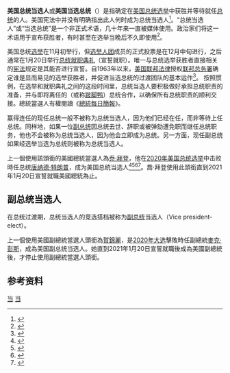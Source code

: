 {{Infobox official post
| post                    = 總統當選人
| body                    = {{USA}}
| native_name             ={{lang|en|President-elect of the United States}}
| insignia                = 
| insigniasize            = 
| insigniacaption         = 
| flag                    = 
| flagsize                = 
| flagcaption             = 
| image                   = 
| incumbent               = 空缺
| incumbentsince          = 2021年1月20日
| department              = 
| style                   = 阁下
| member_of               = 
| status                  = 
| residence               = [[布萊爾宮|布萊爾宮]]（就職前一週入住）
| seat                    = [[华盛顿哥伦比亚特区|华盛顿哥伦比亚特区]]
| appointer               = 
| termlength              = 直到[[美國總統就職典禮|就職典禮]]為止
| constituting_instrument = 
| inaugural               = [[喬治·華盛頓|喬治·華盛頓]]
| formation               = {{Start date and age|1789|01|10}} |accessdate=
| succession              = 
| salary                  = 
| website                 =
}}
'''美国总统当选人'''或'''美国当选总统'''（{{lang-en|President-elect of the United States}}）是指确定在[[美国总统选举|美国总统选举]]中获胜并等待就任[[美国总统|总统]]的人。美国宪法中并没有明确指出此人何时成为总统当选人<ref name=prezelect>{{cite web |url=https://constitutioncenter.org/blog/what-constitutional-duties-are-placed-on-the-president-elect|title=What constitutional duties are placed on the President Elect?|last=Bomboy|first=Scott|date=2017-01-06|publisher=[[National_Constitution_Center|National Constitution Center]]|access-date=2017-01-15}}</ref>。“总统当选人”或“当选总统”是一个非正式术语，几十年来一直被媒体使用。政治家们将这一术语用于宣布获胜者，有时甚至在选举当晚后不久即使用<ref>{{cite news|first=Karina|last=Bolster|title=Decision 2020: The meaning behind ‘President-elect’|date=2020-11-10|website=NBC12.com|url=https://www.nbc12.com/2020/11/10/decision-meaning-behind-president-elect/|accessdate=2020-11-14|archive-date=2020-11-14|archive-url=https://web.archive.org/web/20201114173052/https://www.nbc12.com/2020/11/10/decision-meaning-behind-president-elect/|dead-url=no}}</ref>。

美国总统[[选举日_(美国)|选举]]在11月初举行，但[[選舉人團_(美國)|选举人团]]成员的正式投票是在12月中旬进行，之后通常在1月20日举行[[美国总统就职典礼|总统就职典礼]]（宣誓就职）。唯一与总统选举获胜者直接相关的[[美国宪法|宪法]]规定是其能否进行宣誓。自1963年以来，[[美国法律|美国联邦法律]]授权[[联邦总务署|联邦总务署]]确定谁是显而易见的选举获胜者，并促进当选总统的过渡团队的基本运作<ref name="General Services Administration">{{cite web|quote=The terms "President-elect" and "Vice-President-elect" as used in this Act shall mean such persons as are the apparent successful candidates for the office of the President and Vice President, respectively, as ascertained by the Administrator following the general elections held to determine the electors of the President and Vice-President in accordance with title 3, United States code, sections 1 and 2.|title=Presidential Transition Act of 1963 (Public Law 88-277) |url=http://www.gsa.gov/portal/content/178083|publisher=General Services Administration|access-date=2016-05-17}}</ref>。 按照惯例，在选举和就职典礼之间的这段时间里，总统当选人要积极做好承担总统职责的准备，并与即将离任的（或称[[跛脚鸭|跛脚鸭]]）总统合作，以确保所有总统职责的顺利交接。總統當選人有權閱讀《[[總統每日簡報|總統每日簡報]]》。

赢得连任的现任总统一般不被称为总统当选人，因为他们已经在任，而非等待上任总统。同样地，如果一位[[美国副总统|副总统]]因总统去世、辞职或被弹劾遭免职而继任总统职务，他也不会被称为总统当选人，因为他会立即成为总统。另一方面，现任副总统如果经选举当选为总统则被称为总统当选人。

上一個使用該頭銜的美國總統當選人為[[乔·拜登|乔·拜登]]，他在[[2020年美国总统选举|2020年美国总统选举]]中击败時任总统[[唐纳德·特朗普|唐纳德·特朗普]]，成为美国总统当选人<ref>{{cite news |title=Live Blog / Joe Biden elected president: Live updates on the transition plan|url=https://www.nbcnews.com/politics/2020-election/live-blog/2020-11-11-biden-harris-transition-n1247340|date=2020-11-11|publisher=NBC News}}</ref><ref>{{cite news |title=Read former President George W. Bush's full statement congratulating President-elect Joe Biden |url=https://www.usatoday.com/story/news/politics/elections/2020/11/08/read-george-w-bushs-full-statement-congratulating-joe-biden/6214070002/ |accessdate=2020-11-09 |work=[[今日美國|USA Today]] |date=2020-11-08}}</ref><ref>{{cite news|url=https://edition.cnn.com/politics/live-news/trump-biden-election-results-11-07-20/index.html |title=Joe Biden elected president |work=CNN|date=2020-11-07 |accessdate=2020-11-07}}</ref><ref>{{cite news|url=https://www.bbc.co.uk/news/election-us-2020-54836636 |title=US Election 2020: Joe Biden wins the presidency |work=BBC News|date=2020-11-07 |accessdate=2020-11-07}}</ref>。喬·拜登使用此頭銜直到2021年1月20日宣誓就職美國總統為止。

==副总统当选人==
在总统过渡期，总统当选人的竞选搭档被称为[[美国副总统|副总统]]当选人（Vice president-elect）。

上一個使用美國副總統當選人頭銜為[[賀錦麗|賀錦麗]]，是[[2020年美国总统选举|2020年大选]]擊敗時任副總統[[麥克·彭斯|麥克·彭斯]]，成為美国副总统当选人。她直到2021年1月20日宣誓就職後成為美國副總統後，才停止使用副總統當選人頭銜。

==参考资料==
{{reflist}}

{{U.S. presidential elections}}
{{美国总统就职典礼}}

[[Category:美国总统选举|当]]
[[Category:美国总统就职典礼|当]]